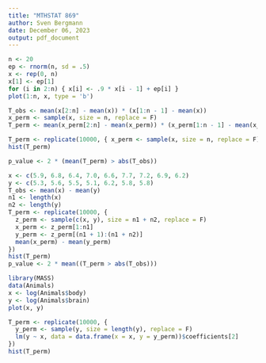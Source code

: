 ```yaml
---
title: "MTHSTAT 869"
author: Sven Bergmann
date: December 06, 2023
output: pdf_document
---
```

```r
n <- 20
ep <- rnorm(n, sd = .5)
x <- rep(0, n)
x[1] <- ep[1]
for (i in 2:n) { x[i] <- .9 * x[i - 1] + ep[i] }
plot(1:n, x, type = 'b')
```
```r
T_obs <- mean(x[2:n] - mean(x)) * (x[1:n - 1] - mean(x))
x_perm <- sample(x, size = n, replace = F)
T_perm <- mean(x_perm[2:n] - mean(x_perm)) * (x_perm[1:n - 1] - mean(x_perm))
```
```r
T_perm <- replicate(10000, { x_perm <- sample(x, size = n, replace = F); mean(x_perm[2:n] - mean(x_perm)) * (x_perm[1:n - 1] - mean(x_perm)) })
hist(T_perm)
```
```r
p_value <- 2 * (mean(T_perm) > abs(T_obs))
```
```r
x <- c(5.9, 6.8, 6.4, 7.0, 6.6, 7.7, 7.2, 6.9, 6.2)
y <- c(5.3, 5.6, 5.5, 5.1, 6.2, 5.8, 5.8)
T_obs <- mean(x) - mean(y)
n1 <- length(x)
n2 <- length(y)
T_perm <- replicate(10000, {
  z_perm <- sample(c(x, y), size = n1 + n2, replace = F)
  x_perm <- z_perm[1:n1]
  y_perm <- z_perm[(n1 + 1):(n1 + n2)]
  mean(x_perm) - mean(y_perm)
})
hist(T_perm)
p_value <- 2 * mean((T_perm > abs(T_obs)))
```
```r
library(MASS)
data(Animals)
x <- log(Animals$body)
y <- log(Animals$brain)
plot(x, y)
```
```r
T_perm <- replicate(10000, {
  y_perm <- sample(y, size = length(y), replace = F)
  lm(y ~ x, data = data.frame(x = x, y = y_perm))$coefficients[2]
})
hist(T_perm)
```
